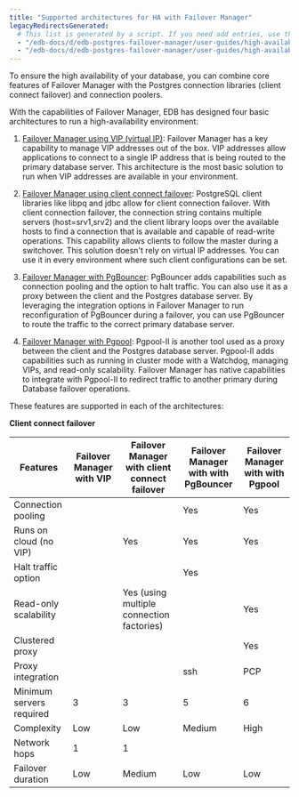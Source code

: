 ```yaml
---
title: "Supported architectures for HA with Failover Manager"
legacyRedirectsGenerated:
  # This list is generated by a script. If you need add entries, use the `legacyRedirects` key.
  - "/edb-docs/d/edb-postgres-failover-manager/user-guides/high-availability-scalability-guide/4.0/architecture.html"
  - "/edb-docs/d/edb-postgres-failover-manager/user-guides/high-availability-scalability-guide/4.1/architecture.html"
---
```


To ensure the high availability of your database, you can combine core features of Failover Manager with the Postgres connection libraries (client connect failover) and connection poolers.

With the capabilities of Failover Manager, EDB has designed four basic
architectures to run a high-availability environment:

1. [Failover Manager using VIP (virtual IP)](03_efm_vip): Failover Manager has a key
capability to manage VIP addresses out of the box. VIP addresses
allow applications to connect to a single IP address that is being
routed to the primary database server. This architecture is the most
basic solution to run when VIP addresses are available in your
environment.

2. [Failover Manager using client connect failover](04_efm_client_connect_failover):
PostgreSQL client libraries like libpq and jdbc allow for client
connection failover. With client connection failover, the connection
string contains multiple servers (host=srv1,srv2) and the
client library loops over the available hosts to find a
connection that is available and capable of read-write operations.
This capability allows clients to follow the master during a
switchover. This solution doesn't rely on virtual IP addresses. You can use it in every environment 
where such client configurations can be set.

3. [Failover Manager with PgBouncer](05_efm_pgbouncer): PgBouncer adds
capabilities such as connection pooling and the option to halt traffic. 
You can also use it as a proxy between the client and the Postgres database server. 
By leveraging the integration options in Failover Manager to run reconfiguration of PgBouncer during a
failover, you can use PgBouncer to route the traffic to the correct
primary database server.

4. [Failover Manager with Pgpool](06_efm_pgpool): Pgpool-II is
another tool used as a proxy between the client and the
Postgres database server. Pgpool-II adds capabilities such
as running in cluster mode with a Watchdog, managing VIPs, and
read-only scalability. Failover Manager has native capabilities to
integrate with Pgpool-II to redirect traffic to another primary
during Database failover operations.

These features are supported in each of the
architectures:

**Client connect failover**

|Features | Failover Manager with VIP | Failover Manager with client connect failover | Failover Manager with with PgBouncer | Failover Manager with with Pgpool |
|---------------------------------------- | ----------------------- | ----------------------------------------- | ----------------------- | ---------------------|
|Connection pooling | | | Yes | Yes |
|Runs on cloud (no VIP) | | Yes | Yes | Yes |
|Halt traffic option | | | Yes | |
|Read-only scalability | | Yes (using multiple connection factories) | | Yes |
|Clustered proxy | | | | Yes |
|Proxy integration | | | ssh | PCP |
|Minimum servers required | 3 | 3 | 5 | 6 |
|Complexity | Low | Low | Medium | High |
|Network hops | 1 | 1 | | |
|Failover duration | Low | Medium | Low | Low |
